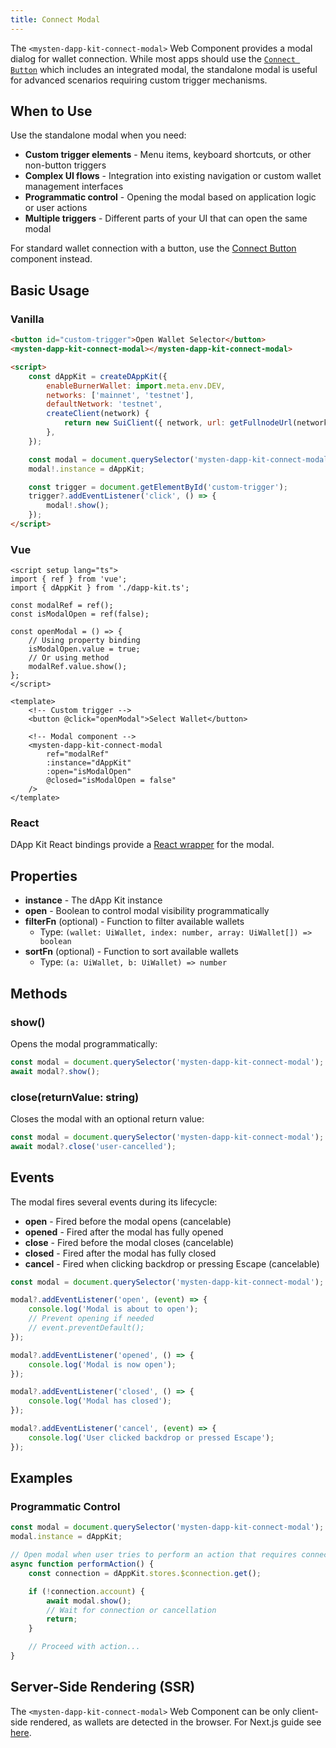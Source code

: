 ```yaml
---
title: Connect Modal
---
```


The `<mysten-dapp-kit-connect-modal>` Web Component provides a modal dialog for wallet connection.
While most apps should use the [`Connect Button`](/dapp-kit-next/web-components/connect-button)
which includes an integrated modal, the standalone modal is useful for advanced scenarios requiring
custom trigger mechanisms.

## When to Use

Use the standalone modal when you need:

- **Custom trigger elements** - Menu items, keyboard shortcuts, or other non-button triggers
- **Complex UI flows** - Integration into existing navigation or custom wallet management interfaces
- **Programmatic control** - Opening the modal based on application logic or user actions
- **Multiple triggers** - Different parts of your UI that can open the same modal

For standard wallet connection with a button, use the
[Connect Button](/dapp-kit-next/web-components/connect-button) component instead.

## Basic Usage

### Vanilla

```html
<button id="custom-trigger">Open Wallet Selector</button>
<mysten-dapp-kit-connect-modal></mysten-dapp-kit-connect-modal>

<script>
	const dAppKit = createDAppKit({
	    enableBurnerWallet: import.meta.env.DEV,
	    networks: ['mainnet', 'testnet'],
	    defaultNetwork: 'testnet',
	    createClient(network) {
	        return new SuiClient({ network, url: getFullnodeUrl(network) });
	    },
	});

	const modal = document.querySelector('mysten-dapp-kit-connect-modal');
	modal!.instance = dAppKit;

	const trigger = document.getElementById('custom-trigger');
	trigger?.addEventListener('click', () => {
	    modal!.show();
	});
</script>
```

### Vue

```vue
<script setup lang="ts">
import { ref } from 'vue';
import { dAppKit } from './dapp-kit.ts';

const modalRef = ref();
const isModalOpen = ref(false);

const openModal = () => {
	// Using property binding
	isModalOpen.value = true;
	// Or using method
	modalRef.value.show();
};
</script>

<template>
	<!-- Custom trigger -->
	<button @click="openModal">Select Wallet</button>

	<!-- Modal component -->
	<mysten-dapp-kit-connect-modal
		ref="modalRef"
		:instance="dAppKit"
		:open="isModalOpen"
		@closed="isModalOpen = false"
	/>
</template>
```

### React

DApp Kit React bindings provide a
[React wrapper](../framework-guides/react/components/connect-modal) for the modal.

## Properties

- **instance** - The dApp Kit instance
- **open** - Boolean to control modal visibility programmatically
- **filterFn** (optional) - Function to filter available wallets
  - Type: `(wallet: UiWallet, index: number, array: UiWallet[]) => boolean`
- **sortFn** (optional) - Function to sort available wallets
  - Type: `(a: UiWallet, b: UiWallet) => number`

## Methods

### show()

Opens the modal programmatically:

```js
const modal = document.querySelector('mysten-dapp-kit-connect-modal');
await modal?.show();
```

### close(returnValue: string)

Closes the modal with an optional return value:

```js
const modal = document.querySelector('mysten-dapp-kit-connect-modal');
await modal?.close('user-cancelled');
```

## Events

The modal fires several events during its lifecycle:

- **open** - Fired before the modal opens (cancelable)
- **opened** - Fired after the modal has fully opened
- **close** - Fired before the modal closes (cancelable)
- **closed** - Fired after the modal has fully closed
- **cancel** - Fired when clicking backdrop or pressing Escape (cancelable)

```js
const modal = document.querySelector('mysten-dapp-kit-connect-modal');

modal?.addEventListener('open', (event) => {
	console.log('Modal is about to open');
	// Prevent opening if needed
	// event.preventDefault();
});

modal?.addEventListener('opened', () => {
	console.log('Modal is now open');
});

modal?.addEventListener('closed', () => {
	console.log('Modal has closed');
});

modal?.addEventListener('cancel', (event) => {
	console.log('User clicked backdrop or pressed Escape');
});
```

## Examples

### Programmatic Control

```js
const modal = document.querySelector('mysten-dapp-kit-connect-modal');
modal.instance = dAppKit;

// Open modal when user tries to perform an action that requires connection
async function performAction() {
	const connection = dAppKit.stores.$connection.get();

	if (!connection.account) {
		await modal.show();
		// Wait for connection or cancellation
		return;
	}

	// Proceed with action...
}
```

## Server-Side Rendering (SSR)

The `<mysten-dapp-kit-connect-modal>` Web Component can be only client-side rendered, as wallets are
detected in the browser. For Next.js guide see [here](../framework-guides/next-js).
